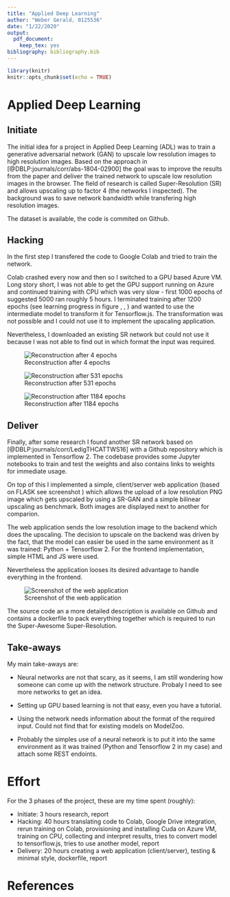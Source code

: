 ```yaml
---
title: "Applied Deep Learning"
author: "Weber Gerald, 0125536"
date: "1/22/2020"
output: 
  pdf_document: 
    keep_tex: yes
bibliography: bibliography.bib
---
```


```r
library(knitr)
knitr::opts_chunk$set(echo = TRUE)
```

# Applied Deep Learning

## Initiate

The initial idea for a project in Applied Deep Learning (ADL) was to train a generative adversarial network (GAN) to upscale low resolution images to high resolution images. Based on the approach in [@DBLP:journals/corr/abs-1804-02900] the goal was to improve the results from the paper and deliver the trained network to upscale low resolution images in the browser. The field of research is called Super-Resolution (SR) and allows upscaling up to factor 4 (the networks I inspected). The background was to save network bandwidth while transfering high resolution images.

The dataset is available, the code is commited on Github\footnote{\url{https://github.com/fperazzi/proSR}, seen on 2020-01-22}.


## Hacking

In the first step I transfered the code to Google Colab\footnote{\url{https://colab.research.google.com/drive/1oPgjW7k23esFMHMgTT_eK5b4xy129AR9}, seen on 2020-01-22} and tried to train the network.

Colab crashed every now and then so I switched to a GPU based Azure VM. Long story short, I was not able to get the GPU support running on Azure and continued training with CPU which was very slow - first 1000 epochs of suggested 5000 ran roughly 5 hours. I terminated training after 1200 epochs (see learning progress in figure \ref{epochs_low}, \ref{epochs_medium}, \ref{epochs_high}) and wanted to use the intermediate model to transform it for Tensorflow.js\footnote{\url{https://www.tensorflow.org/js}, seen on 2020-01-22}. The transformation was not possible and I could not use it to implement the upscaling application.

Nevertheless, I downloaded an existing SR network but could not use it because I was not able to find out in which format the input was required.


![Reconstruction after 4 epochs\label{epochs_low}](4_psnr_7.png)


![Reconstruction after 531 epochs\label{epochs_medium}](531_psnr_17.png)


![Reconstruction after 1184 epochs\label{epochs_high}](1184_psnr_15.png)


## Deliver

Finally, after some research I found another SR network based on [@DBLP:journals/corr/LedigTHCATTWS16] with a Github repository\footnote{\url{https://github.com/krasserm/super-resolution}, seen on 2020-01-22} which is implemented in Tensorflow 2\footnote{\url{https://www.tensorflow.org/}, seen on 2020-01-22}. The codebase provides some Jupyter notebooks to train and test the weights and also contains links to weights for immediate usage.

On top of this I implemented a simple, client/server web application (based on FLASK\footnote{\url{https://www.palletsprojects.com/p/flask/}, seen on 2020-01-22} see screenshot \ref{screenshot}) which allows the upload of a low resolution PNG image which gets upscaled by using a  SR-GAN and a simple bilinear upscaling as benchmark. Both images are displayed next to another for comparion. 

The web application sends the low resolution image to the backend which does the upscaling. The decision to upscale on the backend was driven by the fact, that the model can easier be used in the same environment as it was trained: Python + Tensorflow 2. For the frontend implementation, simple HTML and JS were used.

Nevertheless the application looses its desired advantage to handle everything in the frontend.

![Screenshot of the web application\label{screenshot}](screenshot.png)

The source code an a more detailed description is available on Github\footnote{\url{https://github.com/websta/AppliedDeeplearning}, seen on 2020-01-22} and contains a dockerfile to pack everything together which is required to run the Super-Awesome Super-Resolution.


## Take-aways

My main take-aways are:

- Neural networks are not that scary, as it seems, I am still wondering how someone can come up with the network structure. Probaly I need to see more networks to get an idea.

- Setting up GPU based learning is not that easy, even you have a tutorial.

- Using the network needs information about the format of the required input. Could not find that for existing models on ModelZoo\footnote{\url{https://modelzoo.co/}, seen on 2020-01-22}.

- Probably the simples use of a neural network is to put it into the same environment as it was trained (Python and Tensorflow 2 in my case) and attach some REST endoints.


# Effort

For the 3 phases of the project, these are my time spent (roughly):

- Initiate: 3 hours research, report
- Hacking: 40 hours translating code to Colab, Google Drive integration, rerun training on Colab, provisioning and installing Cuda on Azure VM, training on CPU, collecting and interpret results, tries to convert model to tensorflow.js, tries to use another model, report
- Delivery: 20 hours creating a web application (client/server), testing & minimal style, dockerfile, report


# References